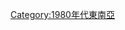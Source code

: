 {{Portal|東南亞|年}}

{{yearcat}}
{{year by category
|m=1
|c=9
|d=8
|y=0
|cat=東南亞
|sortkey=in Southeast Asia
|parent=依年份劃分的20世紀東南亞
|subcat=1980年亞洲
}}

[[Category:1980年代東南亞|Category:1980年代東南亞]]